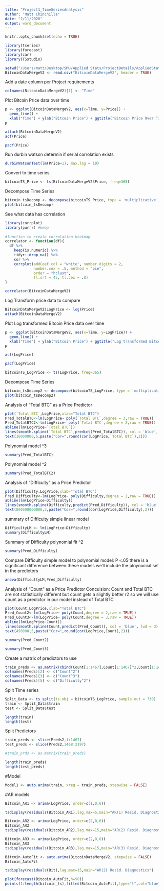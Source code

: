 ```yaml
---
title: "Project1_TimeSeriesAnalysis"
author: "Matt Chinchilla"
date: "2/11/2020"
output: word_document
---
```


```r
knitr::opts_chunk$set(echo = TRUE)
```

```r
library(tseries)
library(forecast)
library(car)
library(TSstudio)
```


```r
setwd("/Users/matt/Desktop/SMU/Applied Stats/ProjectDetails/AppliedStats")
BitcoinDataMergeV2 <- read.csv("BitcoinDataMergeV2", header = TRUE)
```

Add a date column per Project requirements
```r
colnames(BitcoinDataMergeV2)[1] <- "Time"
```

Plot Bitcoin Price data over time
```r
p <- ggplot(BitcoinDataMergeV2, aes(x=Time, y=Price)) +
  geom_line() + 
  xlab("Time") + ylab("Bitcoin Price") + ggtitle("Bitcoin Price Over Time")
p
```

```r
attach(BitcoinDataMergeV2)
acf(Price)
```

```r
pacf(Price)
```
Run durbin watson determin if serial corrolation exists 
```r
durbinWatsonTest(lm(Price~1), max.lag = 10)
```

Convert to time series
```r
bitcoinTS_Price <- ts(BitcoinDataMergeV2$Price, freq=365)
```


Decompose Time Series
```r
bitcoin_tsDecomp <- decompose(bitcoinTS_Price, type = 'multiplicative')
plot(bitcoin_tsDecomp)
```


See what data has correlation 
```r
library(corrplot)
library(purrr) #keep
        
#function to create corrolation heatmap
correlator <- function(df){
  df %>%
    keep(is.numeric) %>%
    tidyr::drop_na() %>%
    cor %>%
    corrplot(addCoef.col = "white", number.digits = 2,
             number.cex = .5, method = "pie",
             order = "hclust",
             tl.srt = 45, tl.cex = .8)
}

correlator(BitcoinDataMergeV2)
```

Log Transform price data to compare
```r
BitcoinDataMergeV2$LogPrice <- log(Price)
attach(BitcoinDataMergeV2)
```


Plot Log transformed Bitcoin Price data over time
```r
p <- ggplot(BitcoinDataMergeV2, aes(x=Time, y=LogPrice)) +
  geom_line() + 
  xlab("Time") + ylab("Bitcoin Price") + ggtitle("Log transformed Bitcoin Price Over Time")
p
```

```r
acf(LogPrice)
```

```r
pacf(LogPrice)
```


```r
bitcoinTS_LogPrice <- ts(LogPrice, freq=365)
```

Decompose Time Series
```r
bitcoin_tsDecomp2 <- decompose(bitcoinTS_LogPrice, type = 'multiplicative')
plot(bitcoin_tsDecomp2)
```

Analysis of "Total BTC" as a Price Predictor
```r
plot(`Total BTC`,LogPrice,xlab="Total BTC")
Pred_TotalBTC<-lm(LogPrice~ poly(`Total BTC`,degree = 3,raw = TRUE))
Pred_TotalBTC2<-lm(LogPrice~ poly(`Total BTC`,degree = 2,raw = TRUE))
abline(lm(LogPrice~`Total BTC`))
lines(smooth.spline(`Total BTC`,predict(Pred_TotalBTC)), col = 'blue', lwd = 3)
text(16000000,5,paste("Cor=",round(cor(LogPrice,`Total BTC`),2)))
```
Polynomial model ^3
```r
summary(Pred_TotalBTC)
```

Polynomial model ^2
```r
summary(Pred_TotalBTC2)
```

Analysis of "Difficulty" as a Price Predictor
```r
plot(Difficulty,LogPrice,xlab="Total BTC")
Pred_Difficulty<-lm(LogPrice~ poly(Difficulty,degree = 2,raw = TRUE))
abline(lm(LogPrice~Difficulty))
lines(smooth.spline(Difficulty,predict(Pred_Difficulty)), col = 'blue', lwd = 3)
text(800000000000,5,paste("Cor=",round(cor(LogPrice,Difficulty),2)))
```
summary of Difficulty simple linear model
```r
DifficultyLM <- lm(LogPrice~Difficulty)
summary(DifficultyLM)
```

Summary of Difficulty polynomial fit ^2
```r
summary(Pred_Difficulty)
```

Compare Difficulty simple model to polynomial model: P <.05 there is a significant difference between these models  we'll include the ploynomial set in the predictors
```r
anova(DifficultyLM,Pred_Difficulty)
```


Analysis of "Count" as a Price Predictor
Conculsion: Count and Total BTC are not statistically different but count gets a slightly better r2 so we will use count as a predictor in our model instead of Total BTC
```r
plot(Count,LogPrice,xlab="Total BTC")
Pred_Count2<-lm(LogPrice~ poly(Count,degree = 2,raw = TRUE))
Pred_Count3<-lm(LogPrice~ poly(Count,degree = 3,raw = TRUE))
abline(lm(LogPrice~Count))
lines(smooth.spline(Count,predict(Pred_Count)), col = 'blue', lwd = 3)
text(450000,5,paste("Cor=",round(cor(LogPrice,Count),2)))
```


```r
summary(Pred_Count2)
```


```r
summary(Pred_Count3)
```

Create a matrix of predictors to use
```r
train_preds <- as.matrix(cbind(Count[1:1467],Count[1:1467]^2,Count[1:1467]^3,Difficulty,Difficulty[1:1467]^2))
colnames(Preds)[2] <- c("Count^2")
colnames(Preds)[3] <- c("Count^3")
colnames(Preds)[5] <- c("Difficulty^2")


```

Split Time series
```r
Split_Data <- ts_split(ts.obj = bitcoinTS_LogPrice, sample.out = 730)
train <- Split_Data$train
test <- Split_Data$test

length(train)
length(test)
```

Split Predictors
```r
train_preds <- slice(Preds2,1:1467)
test_preds <- slice(Preds2,1468:2197)

#train_prds <- as.matrix(train_preds)

length(train_preds)
length(test_preds)
```


#Model
```r
Model1 <- auto.arima(train, xreg = train_preds, stepwise = FALSE)
```


#AR models
```r
Bitcoin_AR1 <- arima(LogPrice, order=c(1,0,0))

tsdisplay(residuals(Bitcoin_AR1),lag.max=5,main="AR(1) Resid. Diagnostics")
```


```r
Bitcoin_AR2 <- arima(LogPrice, order=c(2,0,0))
Bitcoin_AR2
tsdisplay(residuals(Bitcoin_AR2),lag.max=15,main="AR(2) Resid. Diagnostics")
```

```r
Bitcoin_AR3 <- arima(LogPrice, order=c(2,0,0))
Bitcoin_AR3
tsdisplay(residuals(Bitcoin_AR3),lag.max=15,main="AR(3) Resid. Diagnostics")
```


```r
Bitcoin_AutoFit <- auto.arima(BitcoinDataMergeV2, stepwise = FALSE)
Bitcoin_AutoFit
```

```r
tsdisplay(residuals(Bit),lag.max=15,main="AR(2) Resid. Diagnostics")
```

```r
plot(forecast(Bitcoin_AutoFit,h=90))
points(1:length(bitcoin_ts),fitted(Bitcoin_AutoFit),type="l",col="blue")
```